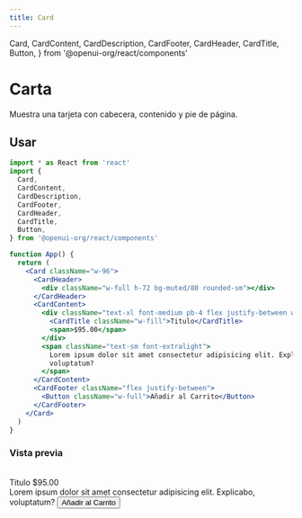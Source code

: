 ```yaml
---
title: Card
---
```


  Card,
  CardContent,
  CardDescription,
  CardFooter,
  CardHeader,
  CardTitle,
  Button,
} from '@openui-org/react/components'

# Carta

Muestra una tarjeta con cabecera, contenido y pie de página.

## Usar

```jsx
import * as React from 'react'
import {
  Card,
  CardContent,
  CardDescription,
  CardFooter,
  CardHeader,
  CardTitle,
  Button,
} from '@openui-org/react/components'

function App() {
  return (
    <Card className="w-96">
      <CardHeader>
        <div className="w-full h-72 bg-muted/80 rounded-sm"></div>
      </CardHeader>
      <CardContent>
        <div className="text-xl font-medium pb-4 flex justify-between w-full">
          <CardTitle className="w-fill">Titulo</CardTitle>
          <span>$95.00</span>
        </div>
        <span className="text-sm font-extralight">
          Lorem ipsum dolor sit amet consectetur adipisicing elit. Explicabo,
          voluptatum?
        </span>
      </CardContent>
      <CardFooter className="flex justify-between">
        <Button className="w-full">Añadir al Carrito</Button>
      </CardFooter>
    </Card>
  )
}
```

### Vista previa

<br />

<div className="mt-2 ring-offset-background focus-visible:outline-none focus-visible:ring-2 focus-visible:ring-ring focus-visible:ring-offset-2 relative rounded-md border">
  <div className="theme-zinc w-full">
    <div className="preview flex min-h-[350px] w-full justify-center p-20 items-center">
      <div className="md:w-fit flex justify-center">
        <Card className="w-96">
          <CardHeader>
            <div className="w-full h-72 bg-muted/80 rounded-sm"></div>
          </CardHeader>
          <CardContent>
            <div className="text-xl font-medium pb-4 flex justify-between w-full">
              <CardTitle className="w-fill">Titulo</CardTitle>
              <span>$95.00</span>
            </div>
            <span className="text-sm font-extralight">
              Lorem ipsum dolor sit amet consectetur adipisicing elit.
              Explicabo, voluptatum?
            </span>
          </CardContent>
          <CardFooter className="flex justify-between">
            <Button className="w-full">Añadir al Carrito</Button>
          </CardFooter>
        </Card>
      </div>
    </div>
  </div>
</div>
